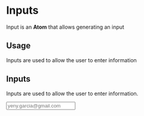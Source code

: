 
<Meta title="Atoms/Inputs" component={Input} />

# Inputs

Input is an **Atom** that allows generating an input

## Usage

Inputs are used to allow the user to enter information

## Inputs

Inputs are used to allow the user to enter information.

<Preview withToolbar>
    <Story name="input">
        <Input type="email" placeholder="yeny.garcia@gmail.com" />
    </Story>
</Preview>
